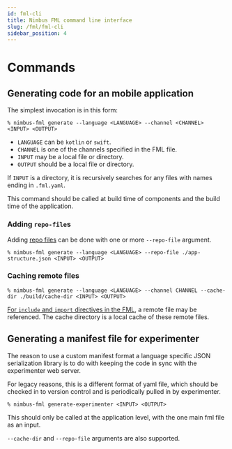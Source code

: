 ```yaml
---
id: fml-cli
title: Nimbus FML command line interface
slug: /fml/fml-cli
sidebar_position: 4
---
```


# Commands

## Generating code for an mobile application

The simplest invocation is in this form:

```
% nimbus-fml generate --language <LANGUAGE> --channel <CHANNEL> <INPUT> <OUTPUT>
```

- `LANGUAGE` can be `kotlin` or `swift`.
- `CHANNEL` is one of the channels specified in the FML file.
- `INPUT` may be a local file or directory.
- `OUTPUT` should be a local file or directory.

If `INPUT` is a directory, it is recursively searches for any files with names ending in `.fml.yaml`.

This command should be called at build time of components and the build time of the application.

### Adding `repo-file`s

Adding [repo files](/fml/fml-paths) can be done with one or more `--repo-file` argument.

```
% nimbus-fml generate --language <LANGUAGE> --repo-file ./app-structure.json <INPUT> <OUTPUT>
```

### Caching remote files

```
% nimbus-fml generate --language <LANGUAGE> --channel CHANNEL --cache-dir ./build/cache-dir <INPUT> <OUTPUT>
```

[For `include` and `import` directives in the FML](/fml/fml-imports-and-includes), a remote file may be referenced. The cache directory is a local cache of these remote files.


## Generating a manifest file for experimenter

The reason to use a custom manifest format a language specific JSON serialization library is to do with keeping the code in sync with the experimenter web server.

For legacy reasons, this is a different format of yaml file, which should be checked in to version control and is periodically pulled in by experimenter.

```
% nimbus-fml generate-experimenter <INPUT> <OUTPUT>
```

This should only be called at the application level, with the one main fml file as an input.

`--cache-dir` and `--repo-file` arguments are also supported.
